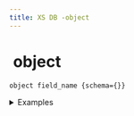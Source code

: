 ```yaml
---
title: XS DB -object
---
```


# <img src="../assets/docuBadge (11).png" alt="" data-size="line" /> object <a href="#xs-object" id="xs-object"></a>

`object field_name {schema={}}`

<details>

<summary>Examples</summary>

```javascript
object settings {     // An object field for user settings
  schema = {
    theme: "string",
    notifications: "boolean"
  }
}
object address {      // An object field for address details
  schema = {
    street: "string",
    city: "string",
    zip: "string"
  }
}
```

</details>
